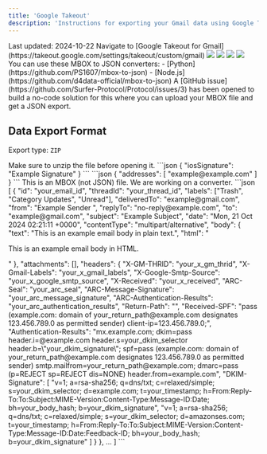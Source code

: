 ```yaml
---
title: 'Google Takeout'
description: 'Instructions for exporting your Gmail data using Google Takeout.'
---
```


<Check>
Last updated: 2024-10-22
</Check>

<Steps>
  <Step title="Go to Google Takeout for Gmail and select 'All mail data included' to customize your data export">
    Navigate to [Google Takeout for Gmail](https://takeout.google.com/settings/takeout/custom/gmail)
    <Frame>
      <img src="/images/gmail/default/step1.png" />
    </Frame>
  </Step>
  <Step title="Choose the filetype, frequency and destination, and click 'Create export'">
    <Frame>
      <img src="/images/gmail/default/step2.png" />
    </Frame>
  </Step>
  <Step title="You should see a confirmation like this and receive an email when it's ready.">
    <Frame>
      <img src="/images/gmail/default/step3.png" />
    </Frame>
  </Step>
  <Step title="You should receive an email that looks like this and may have to sign in to Drive to download the file">
    <Frame>
      <img src="/images/gmail/default/step4.png" />
    </Frame>
  </Step>
  <Step title="Takeout (unfortunately) gives you your Gmail data in an MBOX format, which is not very user friendly.">
    You can use these MBOX to JSON converters:
    - [Python](https://github.com/PS1607/mbox-to-json)
    - [Node.js](https://github.com/d4data-official/mbox-to-json)
    <Info>
      A [GitHub issue](https://github.com/Surfer-Protocol/Protocol/issues/3) has been opened to build a no-code solution for this where you can upload your MBOX file and get a JSON export.
    </Info>
  </Step>
</Steps>

## Data Export Format

Export type: `ZIP`

<Info>
  Make sure to unzip the file before opening it.
</Info>

<AccordionGroup>
  <Accordion title="Gmail Unzipped Folder">
    <AccordionGroup>
      <Accordion title="Takeout">
        <AccordionGroup>
          <Accordion title="Mail">
            <AccordionGroup>
              <Accordion title="User Settings">
                <AccordionGroup>
                  <Accordion title="Signatures.json">
                    ```json
                    {
                      "iosSignature": "Example Signature"
                    }
                    ```
                  </Accordion>
                  <Accordion title="Blocked Addresses.json">
                    ```json
                    {
                      "addresses": [
                        "example@example.com"
                      ]
                    }
                    ```
                  </Accordion>
                </AccordionGroup>
              </Accordion>
              <Accordion title="All mail Including Spam and Trash.mbox">
                <Info>
                  This is an MBOX (not JSON) file. We are working on a converter.
                </Info>
                ```json
                [
                  {
                    "id": "your_email_id",
                    "threadId": "your_thread_id",
                    "labels": ["Trash", "Category Updates", "Unread"],
                    "deliveredTo": "example@gmail.com",
                    "from": "Example Sender <sender@example.com>",
                    "replyTo": "no-reply@example.com",
                    "to": "example@gmail.com",
                    "subject": "Example Subject",
                    "date": "Mon, 21 Oct 2024 02:21:11 +0000",
                    "contentType": "multipart/alternative",
                    "body": {
                      "text": "This is an example email body in plain text.",
                      "html": "<html><body><p>This is an example email body in HTML.</p></body></html>"
                    },
                    "attachments": [],
                    "headers": {
                        "X-GM-THRID": "your_x_gm_thrid",
                        "X-Gmail-Labels": "your_x_gmail_labels",
                        "X-Google-Smtp-Source": "your_x_google_smtp_source",
                        "X-Received": "your_x_received",
                        "ARC-Seal": "your_arc_seal",
                        "ARC-Message-Signature": "your_arc_message_signature",
                        "ARC-Authentication-Results": "your_arc_authentication_results",
                        "Return-Path": "<your_return_path@example.com>",
                        "Received-SPF": "pass (example.com: domain of your_return_path@example.com designates 123.456.789.0 as permitted sender) client-ip=123.456.789.0;",
                        "Authentication-Results": "mx.example.com; dkim=pass header.i=@example.com header.s=your_dkim_selector header.b=\"your_dkim_signature\"; spf=pass (example.com: domain of your_return_path@example.com designates 123.456.789.0 as permitted sender) smtp.mailfrom=your_return_path@example.com; dmarc=pass (p=REJECT sp=REJECT dis=NONE) header.from=example.com",
                        "DKIM-Signature": [
                          "v=1; a=rsa-sha256; q=dns/txt; c=relaxed/simple; s=your_dkim_selector; d=example.com; t=your_timestamp; h=From:Reply-To:To:Subject:MIME-Version:Content-Type:Message-ID:Date; bh=your_body_hash; b=your_dkim_signature",
                          "v=1; a=rsa-sha256; q=dns/txt; c=relaxed/simple; s=your_dkim_selector; d=amazonses.com; t=your_timestamp; h=From:Reply-To:To:Subject:MIME-Version:Content-Type:Message-ID:Date:Feedback-ID; bh=your_body_hash; b=your_dkim_signature"
                        ]
                      }
                  },
                  ...
                ] 
                    ```
                  </Accordion>
            </AccordionGroup>
          </Accordion>
          <Card title="archive_browser.html">
          </Card>
        </AccordionGroup>
      </Accordion>
    </AccordionGroup>
  </Accordion>
</AccordionGroup>
